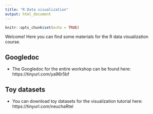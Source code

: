 ```yaml
---
title: "R Data visualization"
output: html_document
---
```


```r
knitr::opts_chunk$set(echo = TRUE)
```

Welcome! Here you can find some materials for the R data visualization course.

## Googledoc
- The Googledoc for the entire workshop can be found here: https://tinyurl.com/ya96r5bf

## Toy datasets
- You can download toy datasets for the visualization tutorial here: https://tinyurl.com/neuchaRtel